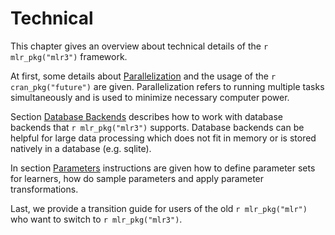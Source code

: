 # Technical {#technical}

This chapter gives an overview about technical details of the `r mlr_pkg("mlr3")` framework.

At first, some details about [Parallelization](#parallelization) and the usage of the `r cran_pkg("future")` are given.
Parallelization refers to running multiple tasks simultaneously and is used to minimize necessary computer power. 

Section [Database Backends](#backends) describes how to work with database backends that `r mlr_pkg("mlr3")` supports.
Database backends can be helpful for large data processing which does not fit in memory or is stored natively in a database (e.g. sqlite).

In section [Parameters](#paradox) instructions are given how to define parameter sets for learners, how do sample parameters and apply parameter transformations.

Last, we provide a transition guide for users of the old `r mlr_pkg("mlr")` who want to switch to `r mlr_pkg("mlr3")`.
